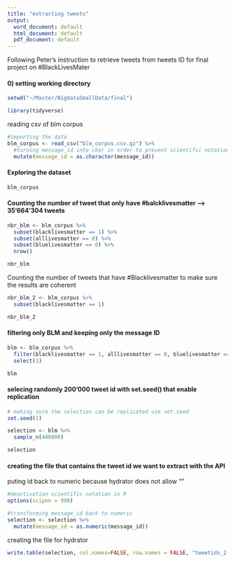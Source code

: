 ---
title: "extracting tweets"
output:
  word_document: default
  html_document: default
  pdf_document: default
---

Following Peter's instruction to retrieve tweets from tweets ID for final 
project on #BlackLivesMater


#### 0) setting working directory 

```{r}
setwd("~/Master/BigdataSmallData/final")
```


```{r, message = FALSE}
library(tidyverse)
```


reading csv of blm corpus
```{r, message = FALSE}
#importing the data
blm_corpus <- read_csv("blm_corpus.csv.gz") %>% 
  #turning message_id into char in order to prevent scientific notation
  mutate(message_id = as.character(message_id))

```

#### Exploring the dataset
```{r}
blm_corpus
```

#### Counting the number of tweet that only have #balcklivesmatter --> 35'664'304 tweets

```{r}
nbr_blm <- blm_corpus %>% 
  subset(blacklivesmatter == 1) %>%
  subset(alllivesmatter == 0) %>% 
  subset(bluelivesmatter == 0) %>% 
  nrow()


```

```{r}
nbr_blm
```

Counting the number of tweets that have #Blacklivesmatter to make sure the results are coherent
```{r}
nbr_blm_2 <- blm_corpus %>% 
  subset(blacklivesmatter == 1)

nbr_blm_2
```


#### filtering only BLM and keeping only the message ID

```{r}
blm <- blm_corpus %>% 
  filter(blacklivesmatter == 1, alllivesmatter == 0, bluelivesmatter == 0) %>% 
  select(1)

blm
```

#### selecing randomly 200'000 tweet id with set.seed() that enable replication

```{r}
# making sure the selection can be replicated use set.seed
set.seed(1)

selection <- blm %>% 
  sample_n(400000)

selection

```


#### creating the file that contains the tweet id we want to extract with the API

puting id back to numeric because hydrator does not allow ""
```{r}
#deactivation scientific notation in R
options(scipen = 999)

#transforming message_id back to numeric
selection <- selection %>% 
  mutate(message_id = as.numeric(message_id))
```

creating the file for hydrator
```{r}

write.table(selection, col.names=FALSE, row.names = FALSE, "tweetids_2.txt")

```




